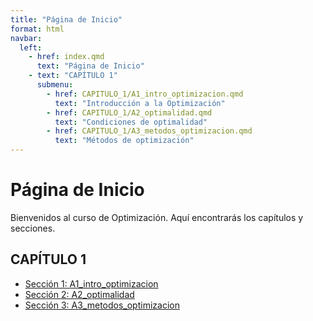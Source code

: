 ```yaml
---
title: "Página de Inicio"
format: html
navbar:
  left:
    - href: index.qmd
      text: "Página de Inicio"
    - text: "CAPÍTULO 1"
      submenu:
        - href: CAPITULO_1/A1_intro_optimizacion.qmd
          text: "Introducción a la Optimización"
        - href: CAPITULO_1/A2_optimalidad.qmd
          text: "Condiciones de optimalidad"
        - href: CAPITULO_1/A3_metodos_optimizacion.qmd
          text: "Métodos de optimización"
---
```


# Página de Inicio

Bienvenidos al curso de Optimización. Aquí encontrarás los capítulos y secciones.

## CAPÍTULO 1

- [Sección 1: A1_intro_optimizacion](CAPITULO_1/A1_intro_optimizacion.qmd)
- [Sección 2: A2_optimalidad](CAPITULO_1/A2_optimalidad.qmd)
- [Sección 3: A3_metodos_optimizacion](CAPITULO_1/A3_metodos_optimizacion.qmd)
